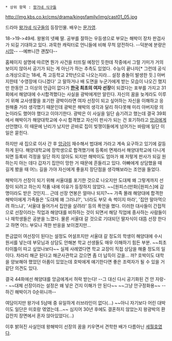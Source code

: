  * 상위 항목 : [[왕가네 식구들]]

http://img.kbs.co.kr/cms/drama/kingsfamily/img/cast01_05.jpg

드라마 [[왕가네 식구들]]의 등장인물. 배우는 [[문가영]].

18->19->49세. 왕봉의 넷째 딸. 공부를 잘하는 우등생으로 부모는 해박이 장차 판검사가 되길 기대하고 있다. 과묵한 캐릭터로 언니들에 비해 무척 얌전하다. --덕분에 분량은 [[시망]]-- --예쁘니깐 괜찮다--

홈페이지 설명에 따르면 뭔가 사건을 터뜨릴 예정인 듯한데 작중에서 그럴 기미가 거의 보이지 않아서 공기가 되는 게 아닌가 하는 추측도 있었다. 수능이 끝나자[* 그런데 공식 소개상으로는 18세, 즉 고등학교 2학년으로 나오는지라... 설정 충돌이 발생한 듯.] 아버지한테 '수영장에 다니겠다' 고 말하거나 배 도면을 누군가에게 받는 모습이 나오긴 했지만 한동안 그 이상의 언급이 없다가 '''[[한국]] 최초의 여자 선장'''이 되겠다는 포부를 가지고 31회에서 해양대에 수시합격했다는 사실을 광박에게만 알린다. 자신의 꿈을 늦게라도 이루기 위해 교사생활을 포기한 광박이라면 여자 선장이 되고 싶어하는 자신을 이해하고 응원해줄 거라 생각했기 때문인데 광박은 해박의 생각과 달리 하다못해 미리 아버지랑 의논이라도 했어야 했다고 이야기한다. 광박은 이 사실을 일단 숨기려고 했는데 결국 39회에서 해박이가 해양대학교에 수시 합격했고 자신이 판사가 되는 건 포기하라고 [[이앙금|앙금]]에게 선언했다. 이 때문에 난리가 났지만 곧바로 집이 빚쟁이들에게 넘어가는 바람에 일단 이 일은 묻힌다.

하지만 새 집으로 이사 간 후 [[이앙금|앙금]]이 재수해서 법대에 가라고 계속 요구하고 있기에 갈등하게 된다. 해양대학교에 장학생으로 합격했기에 등록비 면제라서 해양대학교에 다니게 되면 등록비 걱정을 일단 하지 않아도 되지만 해박이도 엄마가 왜 저렇게 판사가 되길 원하는지 아는 데다 갑자기 집안이 망한 거 때문에 흔들리고 있다. 아빠에게 상담했을 때 길게 봤을 때 어느 길을 가야 자신에게 좋을지 장단점을 생각해보라는 조언을 들었다.

해박이가 선장이 되기 위해 서울대를 포기한 것으로 나오지만 도대체 왜 그렇게까지 선장이 되려고 하는지 작품 내에 이유가 등장하지 않았다. ~~[원피스(만화)|원피스]에 감명이라도 받은 것인지... 근데 선장 연봉은 얼마나 되지?~~ 가족 몰래 해양대에 합격한 해박이에게 가족들은 '도대체 왜 그러냐?', '너라도 부모 속 썩이지 마라', '집안 말아먹으려 하느냐', '서울대 들어가서 집안을 살려라' 등의 폭언을 했다. 이러한 대사들이 간접적으로 선장이라는 직업과 해양대를 비하하는 것이 되면서 해당 직업에 종사하는 사람들이나 재학생들은 공분을 느꼈다. 물론 서울대 갈 것으로 기대되던 딸자식이 대뜸 선장 한다고 하면 어느 부모나 격한 반응을 보이겠지만...

뜬금없이 여선장이 된다는 설정도 어설프지만 서울대 갈 정도의 학생이 해양대에 수시 원서를 넣는데 부모님과 상담도 안해본 학교 선생들도 매우 이해하기 힘든 부분. ~~최초 타이틀이 따고 싶었나보다~~ 실제 사례였다면 학교 교장이 직접 상담을 해줄 정도의 일이다. 차라리 해군 된다고 해군사관학교 갔으면 좀 더 납득이 갔을... 까? 호박이도 대학을 양보해야 했었던 아픔이 있었는데 호박에게 얘기한다면 좋은 조력자가 될 수 있을 거 같단 의견도 있다.

결국 44화에선 해양대를 앙금에게서 허락 받는다! --그 대신 다시 공기화된 건 안 자랑-- ~~대체 선장이라는 설정은 왜 넣은 건지 이해가 안 된다~~ ~~그냥 안구정화용~~ --하긴 해박이가 0순위니까--

여담이지만 왕가네 5남매 중 유일하게 러브라인이 없다(...) ~~아니 자기보다 어린 대박이도 일단은 미호랑 엮였는데...~~ 심지어 30년 후에도 결혼하지 않았는지 왕광박의 환갑잔치 장면에서 혼자 앉아있었다(...)

이후 밝혀진 사실인데 왕해박이 선장의 꿈을 키우면서 견학한 배가 다름아닌 [[세월호]]였다.

